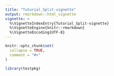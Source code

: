 ```yaml
---
title: "Tutorial_Split-vignette"
output: rmarkdown::html_vignette
vignette: >
  %\VignetteIndexEntry{Tutorial_Split-vignette}
  %\VignetteEngine{knitr::rmarkdown}
  %\VignetteEncoding{UTF-8}
---
```


```r
knitr::opts_chunk$set(
  collapse = TRUE,
  comment = "#>"
)
```

```r
library(testpkg)
```

